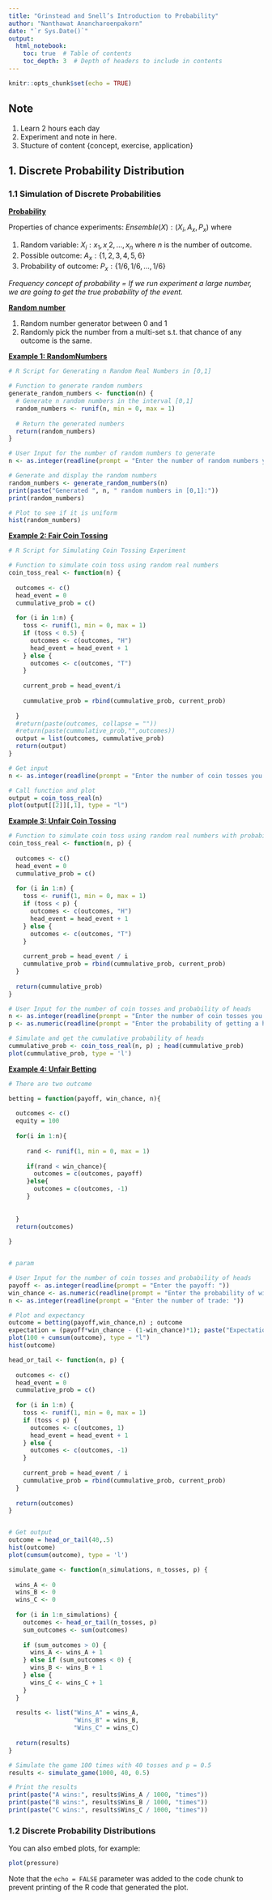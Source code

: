 ```yaml
---
title: "Grinstead and Snell’s Introduction to Probability"
author: "Nanthawat Anancharoenpakorn"
date: "`r Sys.Date()`"
output: 
  html_notebook:
    toc: true  # Table of contents
    toc_depth: 3  # Depth of headers to include in contents
---
```


```r
knitr::opts_chunk$set(echo = TRUE)
```

## Note

1.  Learn 2 hours each day
2.  Experiment and note in here.
3.  Stucture of content {concept, exercise, application}

## 1. Discrete Probability Distribution

### 1.1 Simulation of Discrete Probabilities

[**Probability**]{.underline}

Properties of chance experiments: $Ensemble(X) : (X_i, A_x, P_x)$ where

1.  Random variable: $X_i : x_1, x_,2, ...,x_n$ where $n$ is the number of outcome.
2.  Possible outcome: $A_x : \{1,2,3,4,5,6\}$
3.  Probability of outcome: $P_x : \{1/6, 1/6, …, 1/6\}$

*Frequency concept of probability = If we run experiment a large number, we are going to get the true probability of the event.*

[**Random number**]{.underline}

1.  Random number generator between 0 and 1
2.  Randomly pick the number from a multi-set s.t. that chance of any outcome is the same.

[**Example 1: RandomNumbers**]{.underline}

```r
# R Script for Generating n Random Real Numbers in [0,1]

# Function to generate random numbers
generate_random_numbers <- function(n) {
  # Generate n random numbers in the interval [0,1]
  random_numbers <- runif(n, min = 0, max = 1)
  
  # Return the generated numbers
  return(random_numbers)
}

# User Input for the number of random numbers to generate
n <- as.integer(readline(prompt = "Enter the number of random numbers you want to generate: "))

# Generate and display the random numbers
random_numbers <- generate_random_numbers(n)
print(paste("Generated ", n, " random numbers in [0,1]:"))
print(random_numbers)

# Plot to see if it is uniform 
hist(random_numbers)
```

[**Example 2: Fair Coin Tossing**]{.underline}

```r
# R Script for Simulating Coin Tossing Experiment

# Function to simulate coin toss using random real numbers
coin_toss_real <- function(n) {
  
  outcomes <- c()
  head_event = 0
  cummulative_prob = c()
  
  for (i in 1:n) {
    toss <- runif(1, min = 0, max = 1)
    if (toss < 0.5) {
      outcomes <- c(outcomes, "H")
      head_event = head_event + 1
    } else {
      outcomes <- c(outcomes, "T")
    }
    
    current_prob = head_event/i
    
    cummulative_prob = rbind(cummulative_prob, current_prob)
    
  }
  #return(paste(outcomes, collapse = ""))
  #return(paste(cummulative_prob,"",outcomes))
  output = list(outcomes, cummulative_prob)
  return(output)
}

# Get input
n <- as.integer(readline(prompt = "Enter the number of coin tosses you want to simulate: "))

# Call function and plot
output = coin_toss_real(n)
plot(output[[2]][,1], type = "l")
```

[**Example 3: Unfair Coin Tossing**]{.underline}

```r
# Function to simulate coin toss using random real numbers with probability p for heads
coin_toss_real <- function(n, p) {
  
  outcomes <- c()
  head_event = 0
  cummulative_prob = c()
  
  for (i in 1:n) {
    toss <- runif(1, min = 0, max = 1)
    if (toss < p) {
      outcomes <- c(outcomes, "H")
      head_event = head_event + 1
    } else {
      outcomes <- c(outcomes, "T")
    }
    
    current_prob = head_event / i
    cummulative_prob = rbind(cummulative_prob, current_prob)
  }
  
  return(cummulative_prob)
}

# User Input for the number of coin tosses and probability of heads
n <- as.integer(readline(prompt = "Enter the number of coin tosses you want to simulate: "))
p <- as.numeric(readline(prompt = "Enter the probability of getting a head (between 0 and 1): "))

# Simulate and get the cumulative probability of heads
cummulative_prob <- coin_toss_real(n, p) ; head(cummulative_prob)
plot(cummulative_prob, type = 'l')
```

[**Example 4: Unfair Betting**]{.underline}

```r

# There are two outcome

betting = function(payoff, win_chance, n){
  
  outcomes <- c()
  equity = 100
  
  for(i in 1:n){
    
     rand <- runif(1, min = 0, max = 1)
     
     if(rand < win_chance){
       outcomes = c(outcomes, payoff)
     }else{
       outcomes = c(outcomes, -1)
     }
  
     
  }
  return(outcomes)
  
}


# param

# User Input for the number of coin tosses and probability of heads
payoff <- as.integer(readline(prompt = "Enter the payoff: "))
win_chance <- as.numeric(readline(prompt = "Enter the probability of winning: "))
n <- as.integer(readline(prompt = "Enter the number of trade: "))

# Plot and expectancy
outcome = betting(payoff,win_chance,n) ; outcome
expectation = (payoff*win_chance - (1-win_chance)*1); paste("Expectation: " ,expectation)
plot(100 + cumsum(outcome), type = "l")
hist(outcome)
```

```r

head_or_tail <- function(n, p) {
  
  outcomes <- c()
  head_event = 0
  cummulative_prob = c()
  
  for (i in 1:n) {
    toss <- runif(1, min = 0, max = 1)
    if (toss < p) {
      outcomes <- c(outcomes, 1)
      head_event = head_event + 1
    } else {
      outcomes <- c(outcomes, -1)
    }
    
    current_prob = head_event / i
    cummulative_prob = rbind(cummulative_prob, current_prob)
  }
  
  return(outcomes)
}


# Get output
outcome = head_or_tail(40,.5)
hist(outcome)
plot(cumsum(outcome), type = 'l')
```

```r

simulate_game <- function(n_simulations, n_tosses, p) {
  
  wins_A <- 0
  wins_B <- 0
  wins_C <- 0
  
  for (i in 1:n_simulations) {
    outcomes <- head_or_tail(n_tosses, p)
    sum_outcomes <- sum(outcomes)
    
    if (sum_outcomes > 0) {
      wins_A <- wins_A + 1
    } else if (sum_outcomes < 0) {
      wins_B <- wins_B + 1
    } else {
      wins_C <- wins_C + 1
    }
  }
  
  results <- list("Wins_A" = wins_A,
                  "Wins_B" = wins_B,
                  "Wins_C" = wins_C)
  
  return(results)
}

# Simulate the game 100 times with 40 tosses and p = 0.5
results <- simulate_game(1000, 40, 0.5)

# Print the results
print(paste("A wins:", results$Wins_A / 1000, "times"))
print(paste("B wins:", results$Wins_B / 1000, "times"))
print(paste("C wins:", results$Wins_C / 1000, "times"))

```

### 1.2 Discrete Probability Distributions

You can also embed plots, for example:

```r
plot(pressure)
```

Note that the `echo = FALSE` parameter was added to the code chunk to prevent printing of the R code that generated the plot.

